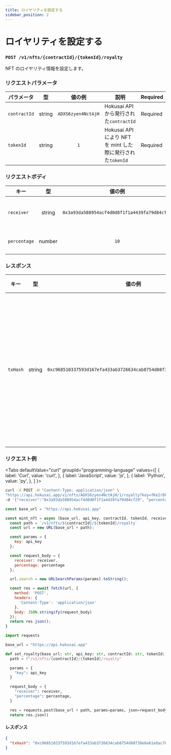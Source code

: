 ```yaml
---
title: ロイヤリティを設定する
sidebar_position: 2
---
```


# ロイヤリティを設定する

### `POST /v1/nfts/{contractId}/{tokenId}/royalty`

NFT のロイヤリティ情報を設定します。

### リクエストパラメータ

|パラメータ|型|値の例|説明|Required|
|--|:--:|:--:|--|--|
|`contractId`|string|`ADXS6zyen4NctAjH`|Hokusai API から発行された`contractId`|Required|
|`tokenId`|string|`1`|Hokusai API により NFT を mint した際に発行された`tokenId`|Required|

### リクエストボディ

|キー|型|値の例|説明|
|--|:--:|:--:|--|
|`receiver`|string|`0x3a93da588954acf4d0d8f1f1a4439fa79d84cf29`|ロイヤリティ受信者のEthereumアドレス|
|`percentage`|number|`10`|ロイヤリティの割合（0~100%)|

### レスポンス

|キー|型|値の例|説明|
|--|:--:|:--:|--|
|`txHash`|string|`0xc968510337593d167efa433ab3726634cab8754d88f38e6e61e8ac7071601c42`|NFT を発行するトランザクションのハッシュ値|

### リクエスト例

<Tabs
  defaultValue="curl"
  groupId="programming-language"
  values={[
    { label: 'Curl', value: 'curl', },
    { label: 'JavaScript', value: 'js', },
    { label: 'Python', value: 'py', },
  ]
}>
<TabItem value="curl">

```bash
curl -X POST -H "Content-Type: application/json" \ 
"https://api.hokusai.app/v1/nfts/ADXS6zyen4NctAjH/1/royalty?key=fKe2rDFUZjSSdXfW" \
-d '{"receiver":"0x3a93da588954acf4d0d8f1f1a4439fa79d84cf29", "percentage": 10}'
```

</TabItem>
<TabItem value="js">

```js
const base_url = "https://api.hokusai.app"

const mint_nft = async (base_url, api_key, contractId, tokenId, receiver, percentage) => {
  const path = `/v1/nfts/${contractId}/${tokenId}/royalty`
  const url = new URL(base_url + path);

  const params = {
    key: api_key
  };

  const request_body = {
    receiver: receiver,
    percentage: percentage
  };

  url.search = new URLSearchParams(params).toString();

  const res = await fetch(url, {
    method: 'POST',
    headers: {
      'Content-Type': 'application/json'
    },
    body: JSON.stringify(request_body)
  });
  return res.json();
}
```

</TabItem>
<TabItem value="py">

```py
import requests

base_url = "https://api.hokusai.app"

def set_royalty(base_url: str, api_key: str, contractId: str, tokenId: str, receiver: str, percentage: float):
  path = f"/v1/nfts/{contractId}/{tokenId}/royalty"

  params = {
    "key": api_key
  }

  request_body = {
    "receiver": receiver,
    "percentage": percentage,
  }

  res = requests.post(base_url + path, params=params, json=request_body)
  return res.json()
```

</TabItem>
</Tabs>

#### レスポンス

```json
{
  "txHash": "0xc968510337593d167efa433ab3726634cab8754d88f38e6e61e8ac7071601c42"
}
```